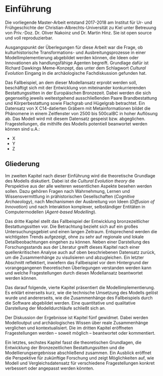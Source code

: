 \listoftables

\listoffigures

# Einführung {#intro}

Die vorliegende Master-Arbeit entstand 2017-2018 am Institut für Ur- und Frühgeschichte der Christian-Albrechts-Universität zu Kiel unter Betreuung von Priv.-Doz. Dr. Oliver Nakoinz und Dr. Martin Hinz. Sie ist open source und voll reproduzierbar. 

Ausgangspunkt der Überlegungen für diese Arbeit war die Frage, ob kulturhistorische Transformations- und Ausbreitungsprozesse in einer Modellimplementierung abgebildet werden können, die Ideen oder Innovationen als handlungsfähige Agenten begreift. Grundlage dafür ist Richard Dawkings Meme-Konzept, das unter dem Schlagwort *Cultural Evolution* Eingang in die archäologische Fachdiskussion gefunden hat.

Das Fallbeispiel, an dem dieser Modellansatz erprobt werden soll, beschäftigt sich mit der Entwicklung von miteinander konkurrierenden Bestattungssitten in der Europäischen Bronzezeit. Dabei werden die sich gegenseitig jeweils weitestgehend ausschließenden Paare Brandbestattung und Körperbestattung sowie Flachgrab und Hügelgrab betrachtet. Ein Datensatz von X C14-datierten Gräbern mit Metainformationen bildet die Phänomene in einem Zeitfenster von 2500 bis 500calBC in hoher Auflösung ab. Das Modell wird mit diesem Datensatz gespeist bzw. abgeglichen. Fragestellungen, die mithilfe des Modells potentiell beanwortet werden können sind u.A.:

- X
- Y
- Z

## Gliederung

Im zweiten Kapitel nach dieser Einführung wird die theoretische Grundlage des Modells diskutiert. Dabei ist die *Cultural Evolution theory* die Perspektive aus der alle weiteren wesentlichen Aspekte besehen werden sollen. Dazu gehören Fragen nach Wahrnehmung, Lernen und Wissensvermittlung in prähistorischen Gesellschaften (*Cognitive Archaeology*), nach Mechanismen der Ausbreitung von Ideen (*Diffusion of Innovation*) und nach Interaktion komplexer, selbständiger Entitäten in Computermodellen (*Agent-based Modelling*). 

Das dritte Kapitel stellt das Fallbeispiel der Entwicklung bronzezeitlicher Bestattungssitten vor. Die Betrachtung bezieht sich auf ein großes Untersuchungsgebiet und einen langen Zeitraum. Entsprechend werden die wichtigsten Trends aufgezeigt, ohne zu sehr auf regionale und lokale Detailbeobachtungen eingehen zu können. Neben einer Darstellung des Forschungsstands aus der Literatur greift dieses Kapitel nach einer quellenkritischen Analyse auch auf oben beschriebenen Datensatz zurück, um die Zusammenhänge zu visulisieren und abzugleichen. Ein letzter Abschnitt reflektiert, inwiefern das Fallbeispiel vor dem Hintergrund der vorangegangenen theoretischen Überlegungen verstanden werden kann und welche Fragestellungen durch diesen Modellansatz beantwortet werden können.

Das darauf folgende, vierte Kapitel präsentiert die Modellimplementierung. Es erklärt einerseits kurz, wie die technische Umsetzung des Modells gelöst wurde und andererseits, wie die Zusammenhänge des Fallbeispiels durch die Software abgebildet werden. Eine quantitative und qualitative Darstellung der Modelldurchläufe schließt sich an. 

Der Diskussion der Ergebnisse ist Kapitel fünf gewidmet. Dabei werden Modelloutput und archäologisches Wissen über reale Zusammenhänge verglichen und kontextualisiert. Die im dritten Kapitel eröffneten Fragestellungen werden -- soweit möglich -- beantwortet oder kommentiert.

Ein letztes, sechstes Kapitel fasst die theoretischen Grundlagen, die Entwicklung der Bronzezeitlichen Bestattungssitten und die Modellierungsergebnisse abschließend zusammen. Ein Ausblick eröffnet die Perspektive für zukünftige Forschung und zeigt Möglichkeiten auf, wie Modell und Vergleichsdatensatz für verschiedene Fragestellungen konkret verbessert oder angepasst werden könnten.

